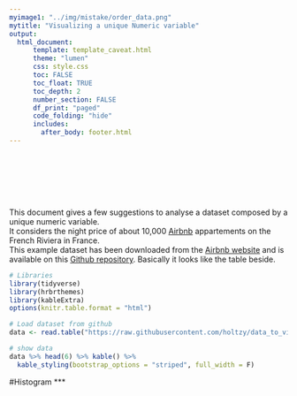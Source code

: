 ```yaml
---
myimage1: "../img/mistake/order_data.png"
mytitle: "Visualizing a unique Numeric variable"
output:
  html_document:
      template: template_caveat.html
      theme: "lumen"
      css: style.css
      toc: FALSE
      toc_float: TRUE
      toc_depth: 2
      number_section: FALSE
      df_print: "paged"
      code_folding: "hide"
      includes:
        after_body: footer.html
---
```


<br><br>
<div class="mycontent">






<div class = "row">
<div class = "col-md-8">
<br><br><br>This document gives a few suggestions to analyse a dataset composed by a unique numeric variable.<br> It considers the night price of about 10,000 [Airbnb](https://www.airbnb.fr) appartements on the French Riviera in France.<br>This example dataset has been downloaded from the [Airbnb website](http://insideairbnb.com/get-the-data.html) and is available on this [Github repository](https://github.com/holtzy/data_to_viz/tree/master/Example_dataset). Basically it looks like the table beside.
</div>
<div class = "col-md-4">
```r
# Libraries
library(tidyverse)
library(hrbrthemes)
library(kableExtra)
options(knitr.table.format = "html")

# Load dataset from github
data <- read.table("https://raw.githubusercontent.com/holtzy/data_to_viz/master/Example_dataset/1_OneNum.csv", header=TRUE)

# show data
data %>% head(6) %>% kable() %>%
  kable_styling(bootstrap_options = "striped", full_width = F)
```
</div>
</div>










#Histogram
***

</div>














